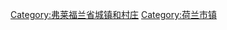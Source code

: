 {{Commonscat|Municipalities in Flevoland}}

[[Category:弗莱福兰省城镇和村庄|Category:弗莱福兰省城镇和村庄]]
[[Category:荷兰市镇|Category:荷兰市镇]]
